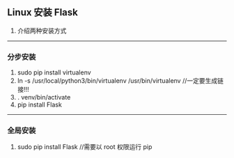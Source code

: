 == Linux 安装 Flask ==
# 介绍两种安装方式
----
=== 分步安装 ===
# sudo pip install virtualenv
# ln -s /usr/local/python3/bin/virtualenv /usr/bin/virtualenv   //一定要生成链接!!!
# . venv/bin/activate
# pip install Flask
----
=== 全局安装 ===
# sudo pip install Flask  //需要以 root 权限运行 pip

